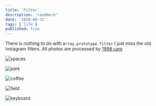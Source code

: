 ```yaml
---
title: 'Filter'
description: 'readmore'
date: '2020-08-31'
tags: ['life']
published: true
---
```


There is nothing to do with `Array.prototype.filter` I just miss the old instagram filters. All photos are processed by [1998 cam](https://apps.apple.com/us/app/1998-cam-vintage-camera/id1450480287)

![spaces](/images/2020-08-31/spaces.JPG)

![park](/images/2020-08-31/park.jpg)

![coffee](/images/2020-08-31/coffee.jpg)

![field](/images/2020-08-31/field.JPG)

![keyboard](/images/2020-08-31/keyboard.jpg)
